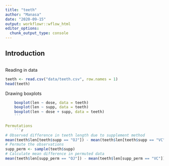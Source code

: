 ```yaml
---
title: "teeth"
author: "Manasa"
date: "2020-09-15"
output: workflowr::wflow_html
editor_options:
  chunk_output_type: console
---
```


## Introduction

```r

```
Reading in data
```r
teeth <- read.csv("data/teeth.csv", row.names = 1)
head(teeth)
```

Drawing boxplots
```r
    boxplot(len ~ dose, data = teeth)
    boxplot(len ~ supp, data = teeth)
    boxplot(len ~ dose + supp, data = teeth)
    ```
  
Permutations    
    ```r
# Observed difference in teeth length due to supplement method
mean(teeth$len[teeth$supp == "OJ"]) - mean(teeth$len[teeth$supp == "VC"])
# Permute the observations
supp_perm <- sample(teeth$supp)
# Calculate mean difference in permuted data
mean(teeth$len[supp_perm == "OJ"]) - mean(teeth$len[supp_perm == "VC"])
```
